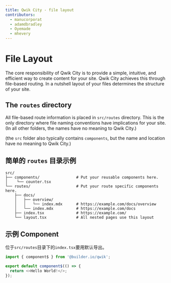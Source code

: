 ```yaml
---
title: Qwik City - file layout
contributors:
  - manucorporat
  - adamdbradley
  - Oyemade
  - mhevery
---
```


# File Layout

The core responsibility of Qwik City is to provide a simple, intuitive, and efficient way to create content for your site. Qwik City achieves this through file-based routing. In a nutshell layout of your files determines the structure of your site.

## The `routes` directory

All file-based route information is placed in `src/routes` directory. This is the only directory where file naming conventions have implications for your site. (In all other folders, the names have no meaning to Qwik City.)

(the `src` folder also typically contains `components`, but the name and location have no meaning to Qwik City.)

## 简单的 `routes` 目录示例

```
src/
├── components/                # Put your reusable components here.
│    └── counter.tsx
└── routes/                    # Put your route specific components here.
    ├── docs/
    │   ├── overview/
    │   │   └── index.mdx      # https://example.com/docs/overview
    │   └── index.mdx          # https://example.com/docs
    ├── index.tsx              # https://example.com/
    └── layout.tsx             # All nested pages use this layout
```

## 示例 Component

位于`src/routes`目录下的`index.tsx`要用默认导出。

```typescript
import { component$ } from '@builder.io/qwik';

export default component$(() => {
  return <>Hello World!</>;
});
```
